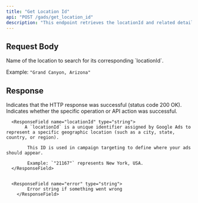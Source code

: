 ```yaml
---
title: "Get Location Id"
api: "POST /gads/get_location_id"
description: "This endpoint retrieves the locationId and related details for a given location name. It helps users search for geographic locations (e.g., cities or regions) and fetch the corresponding identifiers required for targeting in Google Ads campaigns."
---
```


## Request Body

<ParamField body="location" type="string" required>
	Name of the location to search for its corresponding `locationId`.   
  
  Example: `"Grand Canyon, Arizona"`
</ParamField>

 

## Response

<ResponseField name="success" type="boolean">
	Indicates that the HTTP response was successful (status code 200 OK).
</ResponseField>


<ResponseField name="results" type="object">
  <Expandable title="Results Object">
        <ResponseField name="success" type="boolean">
			Indicates whether the specific operation or API action was successful.
        </ResponseField>

      <ResponseField name="locationId" type="string">
           A `locationId` is a unique identifier assigned by Google Ads to represent a specific geographic location (such as a city, state, country, or region).

            This ID is used in campaign targeting to define where your ads should appear.  
            
            Example: `"21167"` represents New York, USA.
      </ResponseField>
   

      <ResponseField name="error" type="string">
    		Error string if something went wrong
    	</ResponseField>
  </Expandable>
</ResponseField>